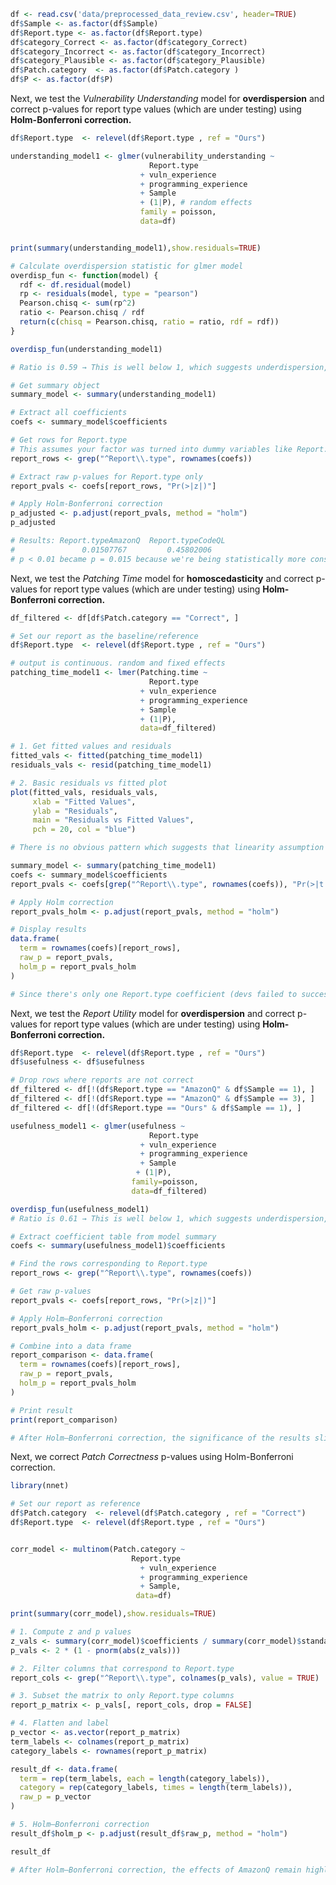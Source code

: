 ```R

df <- read.csv('data/preprocessed_data_review.csv', header=TRUE)
df$Sample <- as.factor(df$Sample)
df$Report.type <- as.factor(df$Report.type)
df$category_Correct <- as.factor(df$category_Correct)
df$category_Incorrect <- as.factor(df$category_Incorrect)
df$category_Plausible <- as.factor(df$category_Plausible)
df$Patch.category  <- as.factor(df$Patch.category )
df$P <- as.factor(df$P)

```

Next, we test the *Vulnerability Understanding* model for **overdispersion** and correct p-values for report type values (which are under testing) using **Holm-Bonferroni correction.**

```r
df$Report.type  <- relevel(df$Report.type , ref = "Ours")

understanding_model1 <- glmer(vulnerability_understanding ~
                               Report.type
                             + vuln_experience
                             + programming_experience
                             + Sample                             
                             + (1|P), # random effects
                             family = poisson,
                             data=df)


print(summary(understanding_model1),show.residuals=TRUE)
```

```r
# Calculate overdispersion statistic for glmer model
overdisp_fun <- function(model) {
  rdf <- df.residual(model)
  rp <- residuals(model, type = "pearson")
  Pearson.chisq <- sum(rp^2)
  ratio <- Pearson.chisq / rdf
  return(c(chisq = Pearson.chisq, ratio = ratio, rdf = rdf))
}

overdisp_fun(understanding_model1)

# Ratio is 0.59 → This is well below 1, which suggests underdispersion, not overdispersion
```

```r

# Get summary object
summary_model <- summary(understanding_model1)

# Extract all coefficients
coefs <- summary_model$coefficients

# Get rows for Report.type
# This assumes your factor was turned into dummy variables like Report.typeCodeQL, Report.typeAmazonQ, etc.
report_rows <- grep("^Report\\.type", rownames(coefs))

# Extract raw p-values for Report.type only
report_pvals <- coefs[report_rows, "Pr(>|z|)"]

# Apply Holm-Bonferroni correction
p_adjusted <- p.adjust(report_pvals, method = "holm")
p_adjusted

# Results: Report.typeAmazonQ  Report.typeCodeQL 
#               0.01507767         0.45802006 
# p < 0.01 became p = 0.015 because we're being statistically more conservative
```

Next, we test the *Patching Time* model for **homoscedasticity** and correct p-values for report type values (which are under testing) using **Holm-Bonferroni correction.**

```r

df_filtered <- df[df$Patch.category == "Correct", ]

# Set our report as the baseline/reference
df$Report.type  <- relevel(df$Report.type , ref = "Ours")

# output is continuous. random and fixed effects
patching_time_model1 <- lmer(Patching.time ~
                               Report.type
                             + vuln_experience
                             + programming_experience
                             + Sample
                             + (1|P),
                             data=df_filtered)


```

```r
# 1. Get fitted values and residuals
fitted_vals <- fitted(patching_time_model1)
residuals_vals <- resid(patching_time_model1)

# 2. Basic residuals vs fitted plot
plot(fitted_vals, residuals_vals,
     xlab = "Fitted Values",
     ylab = "Residuals",
     main = "Residuals vs Fitted Values",
     pch = 20, col = "blue")

# There is no obvious pattern which suggests that linearity assumption is reasonably satisfied and we have homoscedasticity
```

```r
summary_model <- summary(patching_time_model1)
coefs <- summary_model$coefficients
report_pvals <- coefs[grep("^Report\\.type", rownames(coefs)), "Pr(>|t|)"]

# Apply Holm correction
report_pvals_holm <- p.adjust(report_pvals, method = "holm")

# Display results
data.frame(
  term = rownames(coefs)[report_rows],
  raw_p = report_pvals,
  holm_p = report_pvals_holm
)

# Since there's only one Report.type coefficient (devs failed to successfull patch the code when using AmazonQ), Holm correction does nothing — because it's correcting for 1 test, and the adjustment factor is 1.
```

Next, we test the *Report Utility* model for **overdispersion** and correct p-values for report type values (which are under testing) using **Holm-Bonferroni correction.**

```r
df$Report.type  <- relevel(df$Report.type , ref = "Ours")
df$usefulness <- df$usefulness 

# Drop rows where reports are not correct
df_filtered <- df[!(df$Report.type == "AmazonQ" & df$Sample == 1), ]
df_filtered <- df[!(df$Report.type == "AmazonQ" & df$Sample == 3), ]
df_filtered <- df[!(df$Report.type == "Ours" & df$Sample == 1), ]

usefulness_model1 <- glmer(usefulness ~
                               Report.type
                             + vuln_experience
                             + programming_experience
                             + Sample
                            + (1|P),
                           family=poisson,
                           data=df_filtered)


```

```r
overdisp_fun(usefulness_model1)
# Ratio is 0.61 → This is well below 1, which suggests underdispersion, not overdispersion
```

```r

# Extract coefficient table from model summary
coefs <- summary(usefulness_model1)$coefficients

# Find the rows corresponding to Report.type
report_rows <- grep("^Report\\.type", rownames(coefs))

# Get raw p-values
report_pvals <- coefs[report_rows, "Pr(>|z|)"]

# Apply Holm–Bonferroni correction
report_pvals_holm <- p.adjust(report_pvals, method = "holm")

# Combine into a data frame
report_comparison <- data.frame(
  term = rownames(coefs)[report_rows],
  raw_p = report_pvals,
  holm_p = report_pvals_holm
)

# Print result
print(report_comparison)

# After Holm–Bonferroni correction, the significance of the results slightly changes: AmazonQ remains significant at p < 0.05 but no longer meets the stricter p < 0.01 threshold, while CodeQL remains non-significant.
```

Next, we correct *Patch Correctness* p-values using Holm-Bonferroni correction.

```r
library(nnet)

# Set our report as reference
df$Patch.category  <- relevel(df$Patch.category , ref = "Correct")
df$Report.type  <- relevel(df$Report.type , ref = "Ours")


corr_model <- multinom(Patch.category ~
                           Report.type
                             + vuln_experience
                             + programming_experience
                             + Sample,
                            data=df)

print(summary(corr_model),show.residuals=TRUE) 
```

```r
# 1. Compute z and p values
z_vals <- summary(corr_model)$coefficients / summary(corr_model)$standard.errors
p_vals <- 2 * (1 - pnorm(abs(z_vals)))

# 2. Filter columns that correspond to Report.type
report_cols <- grep("^Report\\.type", colnames(p_vals), value = TRUE)

# 3. Subset the matrix to only Report.type columns
report_p_matrix <- p_vals[, report_cols, drop = FALSE]

# 4. Flatten and label
p_vector <- as.vector(report_p_matrix)
term_labels <- colnames(report_p_matrix)
category_labels <- rownames(report_p_matrix)

result_df <- data.frame(
  term = rep(term_labels, each = length(category_labels)),
  category = rep(category_labels, times = length(term_labels)),
  raw_p = p_vector
)

# 5. Holm–Bonferroni correction
result_df$holm_p <- p.adjust(result_df$raw_p, method = "holm")

result_df

# After Holm–Bonferroni correction, the effects of AmazonQ remain highly significant, while the effects of CodeQL are no longer statistically significant at the 0.05 level.

```
